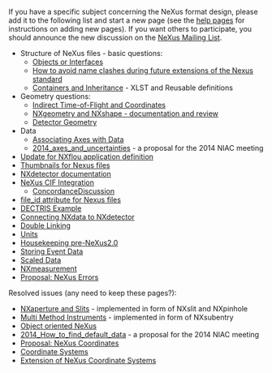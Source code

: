If you have a specific subject concerning the NeXus format design, please add it to the following list and start a new page (see the [[Help:Contents|help pages]] for instructions on adding new pages).  If you want others to participate, you should announce the new discussion on the [http://lists.nexusformat.org/mailman/listinfo/nexus NeXus Mailing List].

*Structure of NeXus files - basic questions:
**[[Objects or Interfaces]]
**[[How to avoid name clashes during future extensions of the Nexus standard]]
**[[Containers and Inheritance]] - XLST and Reusable definitions
*Geometry questions:
**[[Indirect Time-of-Flight and Coordinates]]
**[[NXgeometry and NXshape - documentation and review]]
**[[Detector Geometry]]
* Data
**[[Associating Axes with Data]]
**[[2014_axes_and_uncertainties]] - a proposal for the 2014 NIAC meeting
*[[Update for NXflou application definition]]
*[[Thumbnails for Nexus files]]
*[[NXdetector documentation]]
*[[NeXus CIF Integration]]
**[[ConcordanceDiscussion]]
*[[file_id attribute for Nexus files]]
*[[DECTRIS Example]]
*[[Connecting NXdata to NXdetector]]
*[[Double Linking]]
*[[Units]]
*[[Housekeeping pre-NeXus2.0]]
*[[Storing Event Data]]
*[[Scaled Data]]
*[[NXmeasurement]]
*[[Proposal: NeXus Errors]]

Resolved issues (any need to keep these pages?):
*[[NXaperture and Slits]] - implemented in form of NXslit and NXpinhole
*[[Multi Method Instruments]] - implemented in form of NXsubentry
*[[OO-NeXus|Object oriented NeXus]]
*[[2014_How_to_find_default_data]] - a proposal for the 2014 NIAC meeting
*[[Proposal: NeXus Coordinates]]
*[[Coordinate Systems]]
*[[Extension of NeXus Coordinate Systems]]